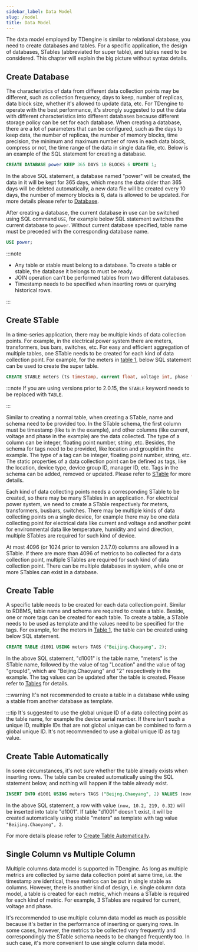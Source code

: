```yaml
---
sidebar_label: Data Model
slug: /model
title: Data Model
---
```


The data model employed by TDengine is similar to relational database, you need to create databases and tables. For a specific application, the design of databases, STables (abbreviated for super table), and tables need to be considered. This chapter will explain the big picture without syntax details.

## Create Database

The characteristics of data from different data collection points may be different, such as collection frequency, days to keep, number of replicas, data block size, whether it's allowed to update data, etc. For TDengine to operate with the best performance, it's strongly suggested to put the data with different characteristics into different databases because different storage policy can be set for each database. When creating a database, there are a lot of parameters that can be configured, such as the days to keep data, the number of replicas, the number of memory blocks, time precision, the minimum and maximum number of rows in each data block, compress or not, the time range of the data in single data file, etc. Below is an example of the SQL statement for creating a database.

```sql
CREATE DATABASE power KEEP 365 DAYS 10 BLOCKS 6 UPDATE 1;
```

In the above SQL statement, a database named "power" will be created, the data in it will be kept for 365 days, which means the data older than 365 days will be deleted automatically, a new data file will be created every 10 days, the number of memory blocks is 6, data is allowed to be updated. For more details please refer to [Database](/taos-sql/database).

After creating a database, the current database in use can be switched using SQL command `USE`, for example below SQL statement switches the current database to `power`. Without current database specified, table name must be preceded with the corresponding database name.

```sql
USE power;
```

:::note

- Any table or stable must belong to a database. To create a table or stable, the database it belongs to must be ready.
- JOIN operation can't be performed tables from two different databases.
- Timestamp needs to be specified when inserting rows or querying historical rows.

:::

## Create STable

In a time-series application, there may be multiple kinds of data collection points. For example, in the electrical power system there are meters, transformers, bus bars, switches, etc. For easy and efficient aggregation of multiple tables, one STable needs to be created for each kind of data collection point. For example, for the meters in [table 1](/tdinternal/arch#model_table1), below SQL statement can be used to create the super table.

```sql
CREATE STABLE meters (ts timestamp, current float, voltage int, phase float) TAGS (location binary(64), groupId int);
```

:::note
If you are using versions prior to 2.0.15, the `STABLE` keyword needs to be replaced with `TABLE`.

:::

Similar to creating a normal table, when creating a STable, name and schema need to be provided too. In the STable schema, the first column must be timestamp (like ts in the example), and other columns (like current, voltage and phase in the example) are the data collected. The type of a column can be integer, floating point number, string ,etc. Besides, the schema for tags need to be provided, like location and groupId in the example. The type of a tag can be integer, floating point number, string, etc. The static properties of a data collection point can be defined as tags, like the location, device type, device group ID, manager ID, etc. Tags in the schema can be added, removed or updated. Please refer to [STable](/taos-sql/stable) for more details.

Each kind of data collecting points needs a corresponding STable to be created, so there may be many STables in an application. For electrical power system, we need to create a STable respectively for meters, transformers, busbars, switches. There may be multiple kinds of data collecting points on a single device, for example there may be one data collecting point for electrical data like current and voltage and another point for environmental data like temperature, humidity and wind direction, multiple STables are required for such kind of device.

At most 4096 (or 1024 prior to version 2.1.7.0) columns are allowed in a STable. If there are more than 4096 of metrics to bo collected for a data collection point, multiple STables are required for such kind of data collection point. There can be multiple databases in system, while one or more STables can exist in a database.

## Create Table

A specific table needs to be created for each data collection point. Similar to RDBMS, table name and schema are required to create a table. Beside, one or more tags can be created for each table. To create a table, a STable needs to be used as template and the values need to be specified for the tags. For example, for the meters in [Table 1](/tdinternal/arch#model_table1), the table can be created using below SQL statement.

```sql
CREATE TABLE d1001 USING meters TAGS ("Beijing.Chaoyang", 2);
```

In the above SQL statement, "d1001" is the table name, "meters" is the STable name, followed by the value of tag "Location" and the value of tag "groupId", which are "Beijing.Chaoyang" and "2" respectively in the example. The tag values can be updated after the table is created. Please refer to [Tables](/taos-sql/table) for details.

:::warning
It's not recommended to create a table in a database while using a stable from another database as template.

:::tip
It's suggested to use the global unique ID of a data collecting point as the table name, for example the device serial number. If there isn't such a unique ID, multiple IDs that are not global unique can be combined to form a global unique ID. It's not recommended to use a global unique ID as tag value.

## Create Table Automatically

In some circumstances, it's not sure whether the table already exists when inserting rows. The table can be created automatically using the SQL statement below, and nothing will happen if the table already exist.

```sql
INSERT INTO d1001 USING meters TAGS ("Beijng.Chaoyang", 2) VALUES (now, 10.2, 219, 0.32);
```

In the above SQL statement, a row with value `(now, 10.2, 219, 0.32)` will be inserted into table "d1001". If table "d1001" doesn't exist, it will be created automatically using stable "meters" as template with tag value `"Beijing.Chaoyang", 2`.

For more details please refer to [Create Table Automatically](/taos-sql/insert#automatically-create-table-when-inserting).

## Single Column vs Multiple Column

Multiple columns data model is supported in TDengine. As long as multiple metrics are collected by same data collection point at same time, i.e. the timestamp are identical, these metrics can be put in single stable as columns. However, there is another kind of design, i.e. single column data model, a table is created for each metric, which means a STable is required for each kind of metric. For example, 3 STables are required for current, voltage and phase.

It's recommended to use multiple column data model as much as possible because it's better in the performance of inserting or querying rows. In some cases, however, the metrics to be collected vary frequently and correspondingly the STable schema needs to be changed frequently too. In such case, it's more convenient to use single column data model.

